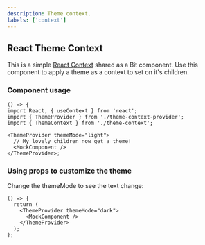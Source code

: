 ```yaml
---
description: Theme context.
labels: ['context']
---
```



## React Theme Context

This is a simple [React Context](https://reactjs.org/docs/context.html) shared as a Bit component.
Use this component to apply a theme as a context to set on it's children.

### Component usage

```tsx
() => {
import React, { useContext } from 'react';
import { ThemeProvider } from './theme-context-provider';
import { ThemeContext } from './theme-context';

<ThemeProvider themeMode="light">
  // My lovely children now get a theme!
  <MockComponent />
</ThemeProvider>;
```

### Using props to customize the theme

Change the themeMode to see the text change:

```tsx live
() => {
  return (
    <ThemeProvider themeMode="dark">
      <MockComponent />
    </ThemeProvider>
  );
};
```
